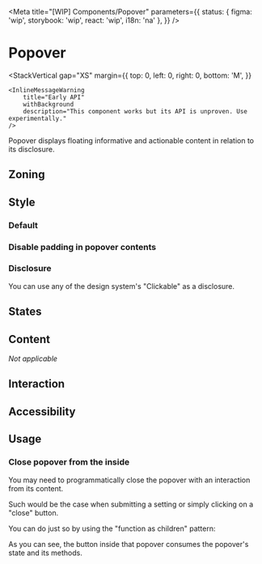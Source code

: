 
<Meta
	title="[WIP] Components/Popover"
	parameters={{
		status: { figma: 'wip', storybook: 'wip', react: 'wip', i18n: 'na' },
	}}
/>

# Popover

<StackVertical
	gap="XS"
	margin={{
		top: 0,
		left: 0,
		right: 0,
		bottom: 'M',
	}}
>
	<InlineMessageWarning
		title="Early API"
		withBackground
		description="This component works but its API is unproven. Use experimentally."
	/>
</StackVertical>

Popover displays floating informative and actionable content in relation to its disclosure.

## Zoning

## Style

### Default

<Canvas>
	<Story height="12rem" story={Stories.DefaultStory} />
</Canvas>

### Disable padding in popover contents

<Canvas>
	<Story height="12rem" story={Stories.WithoutPaddingStory} />
</Canvas>

### Disclosure

You can use any of the design system's "Clickable" as a disclosure.

<Canvas>
	<Story height="12rem" story={Stories.DisclosureStory} />
</Canvas>

## States

## Content

_Not applicable_

## Interaction

## Accessibility

## Usage

### Close popover from the inside

You may need to programmatically close the popover with an interaction from its content.

Such would be the case when submitting a setting or simply clicking on a "close" button.

You can do just so by using the "function as children" pattern:

<Canvas>
	<Story height="12rem" story={Stories.WithFunctionAsChildren} />
</Canvas>

As you can see, the button inside that popover consumes the popover's state and its methods.
